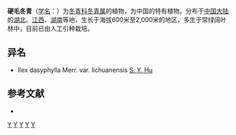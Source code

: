 {{Speciesbox 
| taxon = Ilex hirsuta
| authority = [[曾沧江|C. J. Tseng]] ex [[陈书坤|S. K. Chen]] et [[俸宇星|Y. X. Feng]]
}}
'''硬毛冬青'''（[[学名|学名]]：{{lang|la|''Ilex hirsuta''}}）为[[冬青科|冬青科]][[冬青属|冬青属]]的植物，为中国的特有植物。分布于[[中国大陆|中国大陆]]的[[湖北|湖北]]、[[江西|江西]]、[[湖南|湖南]]等地，生长于海拔600米至2,000米的地区，多生于常绿阔叶林中，目前已由人工引种栽培。

== 异名 ==
* Ilex dasyphylla Merr. var. lichuanensis [[胡秀英|S. Y. Hu]]

== 参考文献 ==
<div class="references-small">
* {{cite web| url =http://www.bioinfo.cn/db05/KmzwSpecies.php?action=view&id=14143| title =硬毛冬青| work =《中国高等植物数据库全库》| publisher =中国科学院微生物研究所| author =昆明植物研究所| accessdate =2009-02-24| deadurl =yes| archiveurl =https://web.archive.org/web/20160305015545/http://www.bioinfo.cn/db05/KmzwSpecies.php?action=view&id=14143| archivedate =2016-03-05}}
</div>
{{Taxonbar|from=Q15227935}}

[[Category:冬青属|Y]]
[[Category:中國特有植物|Y]]
[[Category:湖北植物|Y]]
[[Category:江西植物|Y]]
[[Category:湖南植物|Y]]